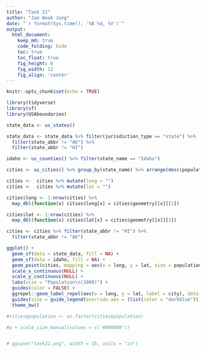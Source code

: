 ```yaml
---
title: "Task 21"
author: "Jae Wook Jung"
date: "`r format(Sys.time(), '%B %d, %Y')`"
output:
  html_document:  
    keep_md: true
    code_folding: hide
    toc: true
    toc_float: true
    fig_height: 6
    fig_width: 12
    fig_align: 'center'
---
```


```r
knitr::opts_chunk$set(echo = TRUE)
```

```r
library(tidyverse)
library(sf)
library(USAboundaries)
```

```r
state_data <- us_states()

state_data <- state_data %>% filter(jurisdiction_type == "state") %>% 
  filter(state_abbr != "AK") %>% 
  filter(state_abbr != "HI")

idaho <- us_counties() %>% filter(state_name == "Idaho")

cities <- us_cities() %>% group_by(state_name) %>% arrange(desc(population)) %>% slice(1:3) %>% mutate(number = row_number()) %>% ungroup()
```

```r
cities <-  cities %>% mutate(long = "")
cities <-  cities %>% mutate(lat = "")

cities$long <- 1:nrow(cities) %>%
  map_dbl(function(x) cities$long[x] = cities$geometry[[x]][1])

cities$lat <- 1:nrow(cities) %>%
  map_dbl(function(x) cities$lat[x] = cities$geometry[[x]][2])

cities <- cities %>% filter(state_abbr != "HI") %>% 
  filter(state_abbr != "AK")

```

```r
ggplot() +
  geom_sf(data = state_data, fill = NA) +
  geom_sf(data = idaho, fill = NA) +
  geom_point(cities, mapping = aes(x = long, y = lat, size = population/1000, color = number)) +
  scale_x_continuous(NULL) +
  scale_y_continuous(NULL) +
  labs(size = "Population\n(1000)") +
  guides(color = FALSE) +
  ggrepel::geom_label_repel(aes(x = long, y = lat, label = city), data = cities %>% filter(number == 1), segment.color =  "darkblue", segment.size = 0.7, color = "darkblue", size = 2.5) + # stat = "sf coordinates"
  guides(size = guide_legend(override.aes = (list(color = "darkblue")))) +
  theme_bw()

#cities$population <- as.factor(cities$population)

#p + scale_size_manual(values = c('#00008B'))


# ggsave("task21.png", width = 15, units = "in")
```

